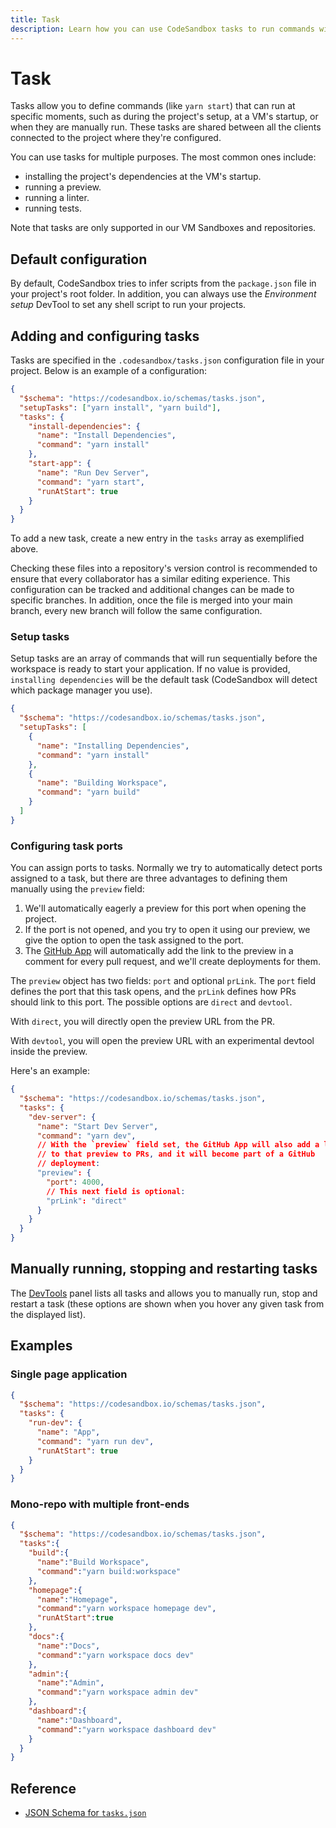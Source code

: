 ```yaml
---
title: Task
description: Learn how you can use CodeSandbox tasks to run commands with a click or on setup.
---
```



# Task

Tasks allow you to define commands (like `yarn start`) that can run at specific moments, such as during the project's setup, at a VM's startup, or when they are manually run. These tasks are shared between all the clients connected to the project where they're configured.

You can use tasks for multiple purposes. The most common ones include:
- installing the project's dependencies at the VM's startup.
- running a preview.
- running a linter.
- running tests.

Note that tasks are only supported in our VM Sandboxes and repositories.

## Default configuration

By default, CodeSandbox tries to infer scripts from the `package.json` file in your project's root folder. In addition, you can always use the _Environment setup_ DevTool to set any shell script to run your projects.

## Adding and configuring tasks

Tasks are specified in the `.codesandbox/tasks.json` configuration file in your project. Below is an example of a configuration:

```json
{
  "$schema": "https://codesandbox.io/schemas/tasks.json",
  "setupTasks": ["yarn install", "yarn build"],
  "tasks": {
    "install-dependencies": {
      "name": "Install Dependencies",
      "command": "yarn install"
    },
    "start-app": {
      "name": "Run Dev Server",
      "command": "yarn start",
      "runAtStart": true
    }
  }
}
```

To add a new task, create a new entry in the `tasks` array as exemplified above. 

<Callout emoji="💡">
Checking these files into a repository's version control is recommended to ensure that every collaborator has a similar editing experience. This configuration can be tracked and additional changes can be made to specific branches. In addition, once the file is merged into your main branch, every new branch will follow the same configuration.
</Callout>

### Setup tasks

Setup tasks are an array of commands that will run sequentially before the workspace is ready to start your application. If no value is provided, `installing dependencies` will be the default task (CodeSandbox will detect which package manager you use).

```json
{
  "$schema": "https://codesandbox.io/schemas/tasks.json",
  "setupTasks": [
    {
      "name": "Installing Dependencies",
      "command": "yarn install"
    },
    {
      "name": "Building Workspace",
      "command": "yarn build"
    }
  ]
}
```

### Configuring task ports

You can assign ports to tasks. Normally we try to automatically detect ports assigned to a task, but there are three advantages to defining them manually using the `preview` field:

1. We'll automatically eagerly a preview for this port when opening the project.
2. If the port is not opened, and you try to open it using our preview, we give the option to open the task assigned to the port.
3. The [GitHub App](/learn/integrations/github-app) will automatically add the link to the preview in a comment for every pull request, and we'll create deployments for them.

The `preview` object has two fields: `port` and optional `prLink`. The `port` field defines the port that this task opens, and the `prLink` defines how PRs should link to this port. The possible options are `direct` and `devtool`.

With `direct`, you will directly open the preview URL from the PR.

With `devtool`, you will open the preview URL with an experimental devtool inside the preview.

Here's an example:

```json
{
  "$schema": "https://codesandbox.io/schemas/tasks.json",
  "tasks": {
    "dev-server": {
      "name": "Start Dev Server",
      "command": "yarn dev",
      // With the `preview` field set, the GitHub App will also add a link
      // to that preview to PRs, and it will become part of a GitHub
      // deployment:
      "preview": {
        "port": 4000,
        // This next field is optional:
        "prLink": "direct"
      }
    }
  }
}
```

## Manually running, stopping and restarting tasks
The [DevTools](./devtools) panel lists all tasks and allows you to manually run, stop and restart a task (these options are shown when you hover any given task from the displayed list).

## Examples

### Single page application

```json
{
  "$schema": "https://codesandbox.io/schemas/tasks.json",
  "tasks": {
    "run-dev": {
      "name": "App",
      "command": "yarn run dev",
      "runAtStart": true
    }
  }
}
```

### Mono-repo with multiple front-ends

```json
{
  "$schema": "https://codesandbox.io/schemas/tasks.json",
  "tasks":{
    "build":{
      "name":"Build Workspace",
      "command":"yarn build:workspace"
    },
    "homepage":{
      "name":"Homepage",
      "command":"yarn workspace homepage dev",
      "runAtStart":true
    },
    "docs":{
      "name":"Docs",
      "command":"yarn workspace docs dev"
    },
    "admin":{
      "name":"Admin",
      "command":"yarn workspace admin dev"
    },
    "dashboard":{
      "name":"Dashboard",
      "command":"yarn workspace dashboard dev"
    }
  }
}
```

## Reference

- [JSON Schema for `tasks.json`](https://codesandbox.io/schemas/tasks.json)
